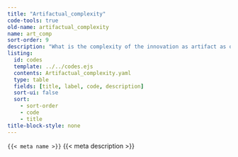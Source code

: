 ```yaml
---
title: "Artifactual_complexity"
code-tools: true
old-name: artifactual_complexity
name: art_comp
sort-order: 9
description: "What is the complexity of the innovation as artifact as opposed to the development of the innovation"
listing:
  id: codes
  template: ../../codes.ejs
  contents: Artifactual_complexity.yaml
  type: table
  fields: [title, label, code, description]
  sort-ui: false
  sort:
    - sort-order
    - code
    - title
title-block-style: none
---
```


<code>{{< meta name >}}</code>
{{< meta description >}}


:::{ #Codes }
:::
